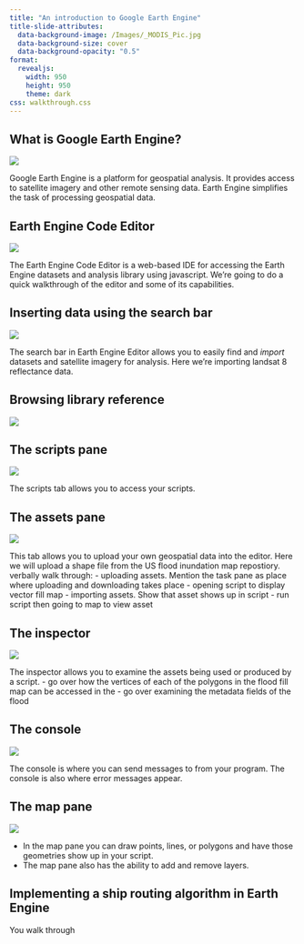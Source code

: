 ```yaml
---
title: "An introduction to Google Earth Engine"
title-slide-attributes:
  data-background-image: /Images/_MODIS_Pic.jpg 
  data-background-size: cover
  data-background-opacity: "0.5"
format: 
  revealjs:
    width: 950
    height: 950
    theme: dark
css: walkthrough.css
---
```


## What is Google Earth Engine?

![](/Images/EarthEngineSplashPage.png)

::: {.notes}
Google Earth Engine is a platform for geospatial analysis. It provides access to satellite imagery and other remote sensing data. Earth Engine simplifies the task of processing geospatial data.
:::

## Earth Engine Code Editor

![](/Images/EarthEngineEditor.png)

::: {.notes}
The Earth Engine Code Editor is a web-based IDE for accessing the Earth Engine datasets and analysis library using javascript. We're going to do a quick walkthrough of the editor and some of its capabilities.
::: 

## Inserting data using the search bar

![](/Videos/SearchBar.gif){fig-align="center"}

::: {.notes}
The search bar in Earth Engine Editor allows you to easily find and *import* datasets and satellite imagery for analysis. Here we're importing landsat 8 reflectance data.
:::

## Browsing library reference

![](/Videos/docquery.gif){fig-align="center"}

## The scripts pane

![](/Videos/openscript.gif){fig-align="center"}

::: {.notes}
The scripts tab allows you to access your scripts.
:::

## The assets pane

![](/Videos/ImportingAssets.gif){fig-align="center"}

::: {.notes}
This tab allows you to upload your own geospatial data into the editor. Here we will upload a shape file from the US flood inundation map repostiory.
verbally walk through:
- uploading assets. Mention the task pane as place where uploading and downloading takes place
- opening script to display vector fill map
- importing assets. Show that asset shows up in script
- run script then going to map to view asset
:::

## The inspector

![](/Videos/inspector.gif){fig-align="center"}

::: {.notes}
The inspector allows you to examine the assets being used or produced by a script.
- go over how the vertices of each of the polygons in the flood fill map can be accessed in the 
- go over examining the metadata fields of the flood
:::

## The console

![](/Videos/console.gif){fig-align="center"}

::: {.notes}
The console is where you can send messages to from your program. The console is also where error messages appear.
:::

## The map pane

![](/Videos/MapPane.gif){fig-align="center"}

::: {.notes}
- In the map pane you can draw points, lines, or polygons and have those geometries show up in your script.
- The map pane also has the ability to add and remove layers.
:::

## Implementing a ship routing algorithm in Earth Engine

::: {.notes}
You walk through
:::